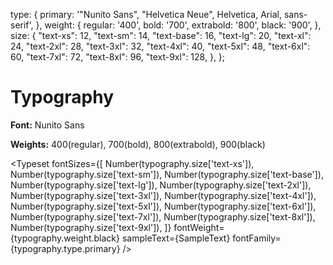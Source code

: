 
<Meta title="Typography/Font_Size" />

  type: {
    primary: '"Nunito Sans", "Helvetica Neue", Helvetica, Arial, sans-serif',
  },
  weight: {
    regular: '400',
    bold: '700',
    extrabold: '800',
    black: '900',
  },
  size: {
    "text-xs": 12,
    "text-sm": 14,
    "text-base": 16,
    "text-lg": 20,
    "text-xl": 24,
    "text-2xl": 28,
   "text-3xl": 32,
    "text-4xl": 40,
    "text-5xl": 48,
    "text-6xl": 60,
    "text-7xl": 72,
    "text-8xl": 96,
    "text-9xl": 128,
  },
};


# Typography

**Font:** Nunito Sans

**Weights:** 400(regular), 700(bold), 800(extrabold), 900(black)

<Typeset
  fontSizes={[
    Number(typography.size['text-xs']),
    Number(typography.size['text-sm']),
    Number(typography.size['text-base']),
    Number(typography.size['text-lg']),
    Number(typography.size['text-2xl']),
    Number(typography.size['text-3xl']),
    Number(typography.size['text-4xl']),
    Number(typography.size['text-5xl']),
    Number(typography.size['text-6xl']),
    Number(typography.size['text-7xl']),
    Number(typography.size['text-8xl']),
    Number(typography.size['text-9xl']),
  ]}
  fontWeight={typography.weight.black}
  sampleText={SampleText}
  fontFamily={typography.type.primary}
/>